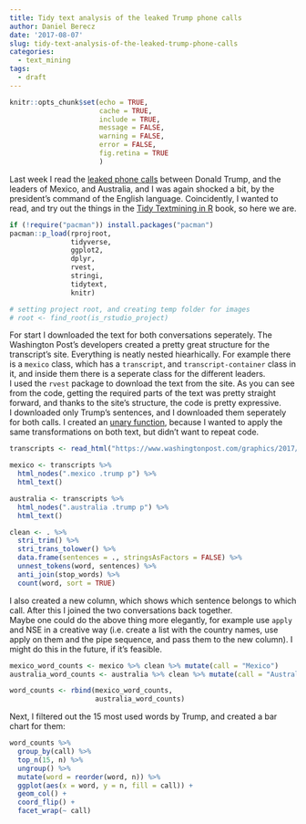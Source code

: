 ```yaml
---
title: Tidy text analysis of the leaked Trump phone calls
author: Daniel Berecz
date: '2017-08-07'
slug: tidy-text-analysis-of-the-leaked-trump-phone-calls
categories:
  - text_mining
tags:
  - draft
---
```


```r
knitr::opts_chunk$set(echo = TRUE,
                      cache = TRUE,
                      include = TRUE,
                      message = FALSE,
                      warning = FALSE,
                      error = FALSE,
                      fig.retina = TRUE
                      )
```

Last week I read the [leaked phone calls][wapo] between Donald Trump, and the
leaders of Mexico, and Australia, and I was again shocked a bit, by the
president's command of the English language. Coincidently, I wanted to read, and
try out the things in the [Tidy Textmining in R][tidy_text] book, so here we are.

```r
if (!require("pacman")) install.packages("pacman")
pacman::p_load(rprojroot,
               tidyverse,
               ggplot2,
               dplyr,
               rvest,
               stringi,
               tidytext,
               knitr)

# setting project root, and creating temp folder for images
# root <- find_root(is_rstudio_project)
```

For start I downloaded the text for both conversations seperately. The
Washington Post's developers created a pretty great structure for the
transcript's site. Everything is neatly nested hiearhically. For example there
is a `mexico` class, which has a `transcript`, and `transcript-container` class
in it, and inside them there is a seperate class for the different leaders.  
I used the `rvest` package to download the text from the site. As you can see
from the code, getting the required parts of the text was pretty straight
forward, and thanks to the site's structure, the code is pretty expressive.  
I downloaded only Trump's sentences, and I downloaded them seperately for both
calls. I created an [unary function][unary], because I wanted to apply the same
transformations on both text, but didn't want to repeat code.

```r
transcripts <- read_html("https://www.washingtonpost.com/graphics/2017/politics/australia-mexico-transcripts/")

mexico <- transcripts %>%
  html_nodes(".mexico .trump p") %>%
  html_text()

australia <- transcripts %>%
  html_nodes(".australia .trump p") %>%
  html_text()

clean <- . %>%
  stri_trim() %>%
  stri_trans_tolower() %>%
  data.frame(sentences = ., stringsAsFactors = FALSE) %>%
  unnest_tokens(word, sentences) %>%
  anti_join(stop_words) %>%
  count(word, sort = TRUE)
```

I also created a new column, which shows which sentence belongs to which call.
After this I joined the two conversations back together.  
Maybe one could do the above thing more elegantly, for example use `apply` and
NSE in a creative way (i.e. create a list with the country names, use apply on
them and the pipe sequence, and pass them to the new column). I might do this in
the future, if it's feasible.

```r
mexico_word_counts <- mexico %>% clean %>% mutate(call = "Mexico")
australia_word_counts <- australia %>% clean %>% mutate(call = "Australia")

word_counts <- rbind(mexico_word_counts,
                     australia_word_counts)

```

Next, I filtered out the 15 most used words by Trump, and created a bar chart for them:

```r
word_counts %>%
  group_by(call) %>%
  top_n(15, n) %>%
  ungroup() %>%
  mutate(word = reorder(word, n)) %>%
  ggplot(aes(x = word, y = n, fill = call)) +
  geom_col() +
  coord_flip() +
  facet_wrap(~ call)
```



[wapo]: https://www.washingtonpost.com/graphics/2017/politics/australia-mexico-transcripts/
[tidy_text]: http://tidytextmining.com/tidytext.html
[unary]: https://jennybc.github.io/purrr-tutorial/pt00_gotchas.html